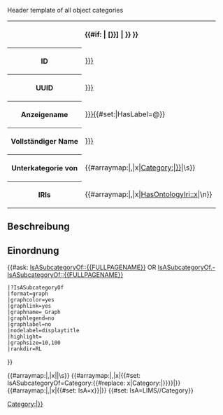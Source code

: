 <noinclude>Header template of all object categories 

</noinclude><includeonly><table class="info_box">
<tr>
<th class="heading" colspan="2">{{#if: {{{display_name|}}}|{{{display_name|}}} [{{{id|{{PAGENAMEE}}}}}] | {{{id|{{PAGENAMEE}}}}} }}</th>
</tr>
<tr>
<th>ID</th>
<td>[[HasId::{{{id|{{PAGENAMEE}}}}}]]</td>
</tr>
<tr>
<th>UUID</th>
<td>[[HasUuid::{{{uuid|{{OslTemplate:ID/UUID/Format/Normal |{{PAGENAME}}}}}}}]]</td>
</tr>
<tr>
<th>Anzeigename</th>
<td>[[HasDisplayName::{{{display_name|}}}]]{{#set:|HasLabel={{{display_name|}}}@{{{label_lang_code|}}}}}{{{alternative_labels|}}}</td>
</tr>
<tr>
<th>Vollständiger Name</th>
<td>[[HasName::{{{full_name|}}}]]</td>
</tr>
<tr>
<th>Unterkategorie von</th>
<td>{{#arraymap:{{{sub_category_of|}}}|,|x|[[:Category:{{#replace: x|Category:|}}]]|\s}}</td>
</tr>
<tr>
<th>IRIs</th>
<td>{{#arraymap:{{{ontology_iri|}}}|,|x|[[HasOntologyIri::x]]|\n}}</td>
</tr>
</table>{{OslTemplate:LIMS/Common |{{{category_group_name}}}|Category|name={{{display_name|}}}}}

== Beschreibung ==
{{{description|}}}

== Einordnung ==
{{#ask: [[IsASubcategoryOf::{{FULLPAGENAME}}]]
OR [[IsASubcategoryOf.-IsASubcategoryOf::{{FULLPAGENAME}}]]
 |?IsASubcategoryOf
 |format=graph
 |graphcolor=yes
 |graphlink=yes
 |graphname=_Graph
 |graphlegend=no
 |graphlabel=no
 |nodelabel=displaytitle
 |highlight={{FULLPAGENAME}}
 |graphsize=10,100
 |rankdir=RL
}}

{{#arraymap:{{{sub_category_of|}}}|,|x|[[Category:{{#replace: x|Category:|}}]]|\s}}
{{#arraymap:{{{sub_category_of|}}}|,|x|{{#set: IsASubcategoryOf=Category:{{#replace: x|Category:|}}}}|}}
{{#arraymap:{{{category_type|}}}|,|x|{{#set: IsA=x}}|}}
{{#set: IsA=LIMS/{{{category_group_name}}}/Category}}
</includeonly>